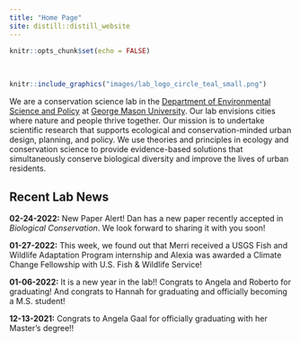 ```yaml
---
title: "Home Page"
site: distill::distill_website
---
```


```r
knitr::opts_chunk$set(echo = FALSE)
```

<style>
d-title, d-byline {
  display: none
}
</style>

<br>

```r
knitr::include_graphics("images/lab_logo_circle_teal_small.png")
```

We are a conservation science lab in the [Department of Environmental Science and Policy](https://science.gmu.edu/academics/departments-units/environmental-science-policy) at [George Mason University](https://www2.gmu.edu/). Our lab envisions cities where nature and people thrive together. Our mission is to undertake scientific research that supports ecological and conservation-minded urban design, planning, and policy. We use theories and principles in ecology and conservation science to provide evidence-based solutions that simultaneously conserve biological diversity and improve the lives of urban residents.

<h2>Recent Lab News</h2>

**02-24-2022:** New Paper Alert! Dan has a new paper recently accepted in *Biological Conservation*. We look forward to sharing it with you soon!

**01-27-2022:** This week, we found out that Merri received a USGS Fish and Wildlife Adaptation Program internship and Alexia was awarded a Climate Change Fellowship with U.S. Fish & Wildlife Service!

**01-06-2022:** It is a new year in the lab!! Congrats to Angela and Roberto for graduating! And congrats to Hannah for graduating and officially becoming a M.S. student!

**12-13-2021:** Congrats to Angela Gaal for officially graduating with her Master's degree!!
